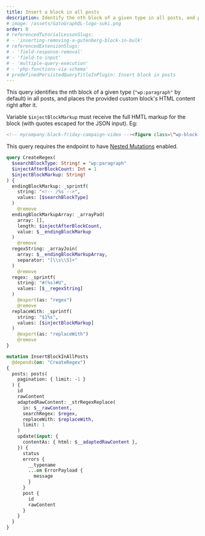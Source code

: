 ```yaml
---
title: Insert a block in all posts
description: Identify the nth block of a given type in all posts, and place a custom block right after it
# image: /assets/GatoGraphQL-logo-suki.png
order: 0
# referencedTutorialLessonSlugs:
# - 'inserting-removing-a-gutenberg-block-in-bulk'
# referencedExtensionSlugs:
# - 'field-response-removal'
# - 'field-to-input'
# - 'multiple-query-execution'
# - 'php-functions-via-schema'
# predefinedPersistedQueryTitleInPlugin: Insert block in posts
---
```


This query identifies the nth block of a given type (`"wp:paragraph"` by default) in all posts, and places the provided custom block's HTML content right after it.

Variable `$injectBlockMarkup` must receive the full HMTL markup for the block (with quotes escaped for the JSON input). Eg:

```html
<!-- mycompany:black-friday-campaign-video --><figure class=\"wp-block-video\"><video controls src=\"https://mysite.com/videos/BlackFriday2023.mp4\"></video></figure><!-- /mycompany:black-friday-campaign-video -->
```

<Banner type='important'>

This query requires the endpoint to have [Nested Mutations](/guides/schema/using-nested-mutations/) enabled.

</Banner>

```graphql
query CreateRegex(
  $searchBlockType: String! = "wp:paragraph"
  $injectAfterBlockCount: Int = 1
  $injectBlockMarkup: String!
) {
  endingBlockMarkup: _sprintf(
    string: "<!-- /%s -->",
    values: [$searchBlockType]
  )
    @remove
  endingBlockMarkupArray: _arrayPad(
    array: [],
    length: $injectAfterBlockCount,
    value: $__endingBlockMarkup
  )
    @remove
  regexString: _arrayJoin(
    array: $__endingBlockMarkupArray,
    separator: "[\\s\\S]+"
  )
    @remove
  regex: _sprintf(
    string: "#(%s)#U",
    values: [$__regexString]
  )
    @export(as: "regex")
    @remove
  replaceWith: _sprintf(
    string: "$1%s",
    values: [$injectBlockMarkup]
  )
    @export(as: "replaceWith")
    @remove
}

mutation InsertBlockInAllPosts
  @depends(on: "CreateRegex")
{
  posts: posts(
    pagination: { limit: -1 }
  ) {
    id
    rawContent
    adaptedRawContent: _strRegexReplace(
      in: $__rawContent,
      searchRegex: $regex,
      replaceWith: $replaceWith,
      limit: 1
    )
    update(input: {
      contentAs: { html: $__adaptedRawContent },
    }) {
      status
      errors {
        __typename
        ...on ErrorPayload {
          message
        }
      }
      post {
        id
        rawContent
      }
    }
  }
}
```
